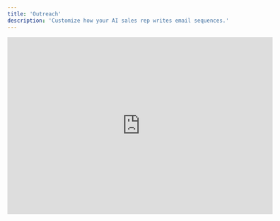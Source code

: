 ```yaml
---
title: 'Outreach'
description: 'Customize how your AI sales rep writes email sequences.'
---
```


<iframe width="600" height="400" src="https://www.youtube.com/embed/X4SLtzntdhg&rel=0" title="YouTube video player" frameborder="0" allow="accelerometer; autoplay; clipboard-write; encrypted-media; gyroscope; picture-in-picture" allowfullscreen />



## Outreach Strategy

Strategies instruct your AI rep on how to write email sequences. They contain special instructions for initial emails and each followup email, a specific followup cadence, and training examples. **Select from our template library or create your own.**

Example Use Case:
- Keep the initial email very brief, and use followups to add more context.

<img
  style={{ borderRadius: '0.5rem' }}
  src="https://cdn.playmakerdev.com/images/docs/select-outreach-strategy.jpg"
/>


## Special Writing Instructions

Give specific instructions to your AI sales rep when writing certain types of emails. This can be a highly effective way to modify the writing output.

Example Use Cases:
- "Always use Australian spelling."
- "Never promise specific timelines for our client projects." 

<img
  style={{ borderRadius: '0.5rem' }}
  src="https://cdn.playmakerdev.com/images/docs/special-writing-instructions.jpg"
/>


## Write Test Emails

Use the `Write Test Email` button to generate a sample email -- or entire sequence -- of what outreach to a prospect may look like.

Note: **Unsaved changes to the Play will not reflect in Test Emails until published** 


<img
  style={{ borderRadius: '0.5rem' }}
  src="https://cdn.playmakerdev.com/images/docs/write-test-email.jpg"
/>


## Next Steps:

<CardGroup cols={2}>
  <Card
    title="Prospecting"
    icon="magnifying-glass"
    href="/plays/prospecting"
  >
    Instruct your AI sales rep to find prospects.
  </Card>
  <Card
    title="Enable a Play"
    icon="toggle-on"
    href="/launch/start"
  >
    Start finding leads and sending outreach.
  </Card>
</CardGroup>
